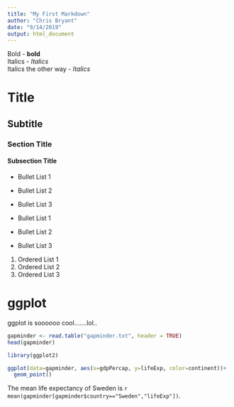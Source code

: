 ```yaml
---
title: "My First Markdown"
author: "Chris Bryant"
date: "9/14/2019"
output: html_document
---
```


Bold - **bold**  
Italics - _Italics_  
Italics the other way - *Italics*  

# Title
## Subtitle
### Section Title
#### Subsection Title

- Bullet List 1
- Bullet List 2
- Bullet List 3

* Bullet List 1
* Bullet List 2
* Bullet List 3

1. Ordered List 1
1. Ordered List 2
1. Ordered List 3

# ggplot
ggplot is soooooo cool.......lol..

```r
gapminder <- read.table("gapminder.txt", header = TRUE)
head(gapminder)
```

```r
library(ggplot2)
```

```r
ggplot(data=gapminder, aes(x=gdpPercap, y=lifeExp, color=continent))+
  geom_point()
```

The mean life expectancy of Sweden is `r mean(gapminder[gapminder$country=="Sweden","lifeExp"])`.